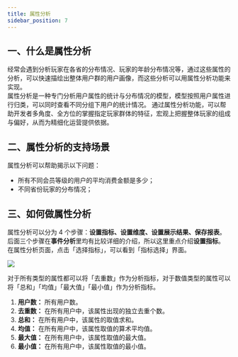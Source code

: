 ```yaml
---
title: 属性分析
sidebar_position: 7
---
```


## 一、什么是属性分析

经常会遇到分析玩家在各省的分布情况、玩家的年龄分布情况等，通过这些属性的分析，可以快速描绘出整体用户群的用户画像，而这些分析可以用属性分析功能来实现。<br/>
属性分析是一种专门分析用户属性的统计与分布情况的模型，模型按照用户属性进行归类，可以同时查看不同分组下用户的统计情况。
通过属性分析功能，可以帮助开发者多角度、全方位的掌握指定玩家群体的特征，宏观上把握整体玩家的组成与偏好，从而为精细化运营提供依据。

## 二、属性分析的支持场景

属性分析可以帮助揭示以下问题：<br/>

- 所有不同会员等级的用户的平均消费金额是多少；
- 不同省份玩家的分布情况；

## 三、如何做属性分析

属性分析可以分为 4 个步骤：**设置指标、设置维度、设置展示结果、保存报表**。
后面三个步骤在**事件分析**里均有比较详细的介绍，所以这里重点介绍**设置指标**。
在属性分析页面，点击「选择指标」，可以看到「指标选择」界面。

![](/img/customEvent/character/character1.png)

对于所有类型的属性都可以将「去重数」作为分析指标，对于数值类型的属性可以将「总和」「均值」「最大值」「最小值」作为分析指标。

1. **用户数：** 所有用户数。
2. **去重数：** 在所有用户中，该属性出现的独立去重个数。
3. **总和：** 在所有用户中，该属性的取值求和。
4. **均值：** 在所有用户中，该属性取值的算术平均值。
5. **最大值：** 在所有用户中，该属性取值的最大值。
6. **最小值：** 在所有用户中，该属性取值的最小值。
